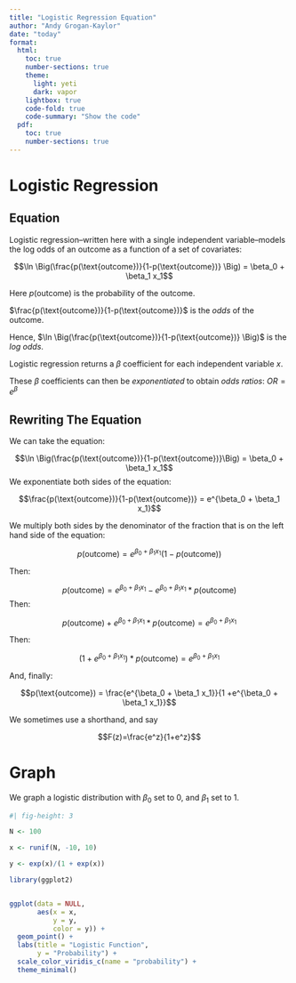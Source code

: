```yaml
---
title: "Logistic Regression Equation"
author: "Andy Grogan-Kaylor"
date: "today"
format:
  html:
    toc: true
    number-sections: true
    theme:
      light: yeti
      dark: vapor
    lightbox: true
    code-fold: true
    code-summary: "Show the code"
  pdf:
    toc: true
    number-sections: true
---
```


# Logistic Regression 

## Equation

Logistic regression--written here with a single independent variable--models the log odds of an outcome as a function of a set of covariates:

$$\ln \Big(\frac{p(\text{outcome})}{1-p(\text{outcome})} \Big) = \beta_0 + \beta_1 x_1$$ 

Here $p(\text{outcome})$ is the probability of the outcome. 

$\frac{p(\text{outcome})}{1-p(\text{outcome})}$ is the *odds* of the outcome.

Hence, $\ln \Big(\frac{p(\text{outcome})}{1-p(\text{outcome})} \Big)$ is the *log odds*.

Logistic regression returns a $\beta$ coefficient for each independent variable $x$.

These $\beta$ coefficients can then be *exponentiated* to obtain *odds ratios*:  $OR = e^{\beta}$

## Rewriting The Equation

We can take the equation:

$$\ln \Big(\frac{p(\text{outcome})}{1-p(\text{outcome})}\Big) = \beta_0 + \beta_1 x_1$$
We exponentiate both sides of the equation:

$$\frac{p(\text{outcome})}{1-p(\text{outcome})} = e^{\beta_0 + \beta_1 x_1}$$

We multiply both sides by the denominator of the fraction that is on the left hand side of the equation:  

$$p(\text{outcome}) = e^{\beta_0 + \beta_1 x_1}(1-p(\text{outcome}))$$

Then: 

$$p(\text{outcome}) = e^{\beta_0 + \beta_1 x_1} - e^{\beta_0 + \beta_1 x_1} * p(\text{outcome})$$
Then:

$$p(\text{outcome}) + e^{\beta_0 + \beta_1 x_1} * p(\text{outcome}) = e^{\beta_0 + \beta_1 x_1}$$

Then: 

$$(1 + e^{\beta_0 + \beta_1 x_1}) * p(\text{outcome}) = e^{\beta_0 + \beta_1 x_1}$$

And, finally: 

$$p(\text{outcome}) = \frac{e^{\beta_0 + \beta_1 x_1}}{1 +e^{\beta_0 + \beta_1 x_1}}$$

We sometimes use a shorthand, and say 

$$F(z)=\frac{e^z}{1+e^z}$$

# Graph

We graph a logistic distribution with $\beta_0$ set to 0, and $\beta_1$ set to 1.

```r
#| fig-height: 3

N <- 100

x <- runif(N, -10, 10)

y <- exp(x)/(1 + exp(x))

library(ggplot2)


ggplot(data = NULL,
       aes(x = x,
           y = y,
           color = y)) +
  geom_point() + 
  labs(title = "Logistic Function",
       y = "Probability") +
  scale_color_viridis_c(name = "probability") +
  theme_minimal()

```

